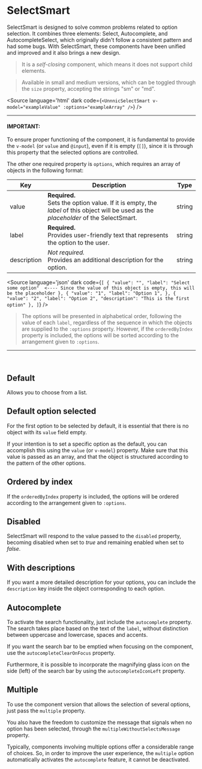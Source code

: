 

<Meta of={SelectSmartStories}/>

# SelectSmart

SelectSmart is designed to solve common problems related to option selection. 
It combines three elements: Select, Autocomplete, and AutocompleteSelect, which 
originally didn't follow a consistent pattern and had some bugs. With SelectSmart, 
these components have been unified and improved and it also brings a new design.

> It is a _self-closing_ component, which means it does not support child elements.

> Available in small and medium versions, which can be toggled through the 
`size` property, accepting the strings "sm" or "md".

<Source
  language='html'
  dark
  code={`
    <UnnnicSelectSmart v-model="exampleValue" :options="exampleArray" />
  `}
/>

---

#### **IMPORTANT:**

To ensure proper functioning of the component, it is fundamental to provide the `v-model` 
(or `value` and `@input`), even if it is empty (`[]`), since it is through this property 
that the selected options are controlled.

The other one required property is `options`, which requires an array of objects in the following format:

| Key       | Description                                                                                                                            | Type   |
| ----------- | ------------------------------------------------------------------------------------------------------------------------------------ | ------ |
| value       | **Required.**<br/>Sets the option value. If it is empty, the _label_ of this object will be used as the _placeholder_ of the SelectSmart. | string |
| label       | **Required.**<br/>Provides user-friendly text that represents the option to the user.                                                | string |
| description | _Not required._<br/>Provides an additional description for the option.                                                               | string |

<Source
  language='json'
  dark
  code={`[
  {
    "value": "",
    "label": "Select some option"  <---- Since the value of this object is empty, this will be the placeholder
  },
  {
    "value": "1",
    "label": "Option 1",
  },
  {
    "value": "2",
    "label": "Option 2",
    "description": "This is the first option"
  },
]`}
/>

> The options will be presented in alphabetical order, following the value of each `label`, 
regardless of the sequence in which the objects are supplied to the `:options` property. 
However, if the `orderedByIndex` property is included, the options will be sorted 
according to the arrangement given to `:options`. 

---
<br />

## Default

Allows you to choose from a list.

<Story of={SelectSmartStories.Default} />

## Default option selected

For the first option to be selected by default, it is essential that 
there is no object with its `value` field empty.

If your intention is to set a specific option as the default, you can 
accomplish this using the `value` (or `v-model`) property. Make sure that this 
value is passed as an array, and that the object is structured according to the 
pattern of the other options.

<Story of={SelectSmartStories.FirstSelected} />

## Ordered by index

If the `orderedByIndex` property is included, the options will 
be ordered according to the arrangement given to `:options`.

<Story of={SelectSmartStories.OrderedByIndex} />

## Disabled

SelectSmart will respond to the value passed to the `disabled` property, 
becoming disabled when set to _true_ and remaining enabled when set to _false_.

<Story of={SelectSmartStories.Disabled} />

## With descriptions

If you want a more detailed description for your options, you can include the 
`description` key inside the object corresponding to each option.

<Story of={SelectSmartStories.WithDescriptions} />

## Autocomplete

To activate the search functionality, just include the `autocomplete` property. 
The search takes place based on the text of the `label`, without distinction 
between uppercase and lowercase, spaces and accents.

If you want the search bar to be emptied when focusing on the component, use 
the `autocompleteClearOnFocus` property.

Furthermore, it is possible to incorporate the magnifying glass icon on the side (left) of 
the search bar by using the `autocompleteIconLeft` property.

<Story of={SelectSmartStories.Autocomplete} />

## Multiple

To use the component version that allows the selection of 
several options, just pass the `multiple` property.

You also have the freedom to customize the message that signals 
when no option has been selected, through the `multipleWithoutSelectsMessage` property.

Typically, components involving multiple options offer a considerable range 
of choices. So, in order to improve the user experience, the `multiple` option 
automatically activates the `autocomplete` feature, it cannot be deactivated.

<Story of={SelectSmartStories.Multiple} />
